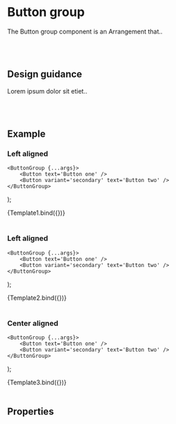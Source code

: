 

<Meta title='Components/Arrangements/Button Group' />

# Button group

The Button group component is an Arrangement that..

<br />
<br />

## Design guidance

Lorem ipsum dolor sit etiet..

<br />
<br />

## Example

### Left aligned

	<ButtonGroup {...args}>
		<Button text='Button one' />
		<Button variant='secondary' text='Button two' />
	</ButtonGroup>
);

<Canvas>
	<Story
		name='Left'
		args={{
			alignment: "left",
			text: "Left aligned",
		}}
	>
		{Template1.bind({})}
	</Story>
</Canvas>

<br />
<br />

### Left aligned

	<ButtonGroup {...args}>
		<Button text='Button one' />
		<Button variant='secondary' text='Button two' />
	</ButtonGroup>
);

<Canvas>
	<Story
		name='Right'
		args={{
			alignment: "right",
			text: "Right aligned",
		}}
	>
		{Template2.bind({})}
	</Story>
</Canvas>

<br />
<br />

### Center aligned

	<ButtonGroup {...args}>
		<Button text='Button one' />
		<Button variant='secondary' text='Button two' />
	</ButtonGroup>
);

<Canvas>
	<Story
		name='Center'
		args={{
			alignment: "center",
			text: "Center aligned",
		}}
	>
		{Template3.bind({})}
	</Story>
</Canvas>

<br />
<br />

## Properties

<Props story='Left' />

<br />
<br />
